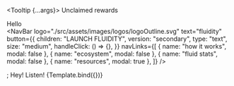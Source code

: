 

<Meta title="Container/Tooltip" component={Tooltip} />

  <Tooltip {...args}>
    <Text size="sm">Unclaimed rewards</Text>
    <div><Text>Hello</Text></div>
  </Tooltip>
  <NavBar
    logo="./src/assets/images/logos/logoOutline.svg"
    text="fluidity"
    button={{
      children: "LAUNCH FLUIDITY",
      version: "secondary",
      type: "text",
      size: "medium",
      handleClick: () => {},
    }}
    navLinks={[
      { name: "how it works", modal: false },
      { name: "ecosystem", modal: false },
      { name: "fluid stats", modal: false },
      { name: "resources", modal: true },
    ]}
  />
</div>;

<Title>Tooltip</Title>
<Subtitle>Hey! Listen!</Subtitle>

<ArgsTable of={Tooltip} />

<Canvas columns={1}  withSource="open" withToolbar>
    <Story
        name="Fixed"
    >
        {Template.bind({})}
    </Story>
</Canvas>
